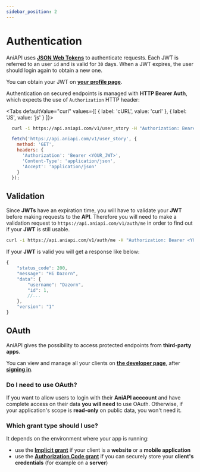 ```yaml
---
sidebar_position: 2
---
```


# Authentication


AniAPI uses **[JSON Web Tokens](https://jwt.io/introduction)** to authenticate requests. 
Each JWT is referred to an user `id` and is valid for `30` days.
When a JWT expires, the user should login again to obtain a new one.

You can obtain your JWT on **[your profile page](../../profile#jwt)**.

Authentication on secured endpoints is managed with **HTTP Bearer Auth**, which expects the use of `Authorization` HTTP header:

<Tabs
    defaultValue="curl"
    values={[
        { label: 'cURL', value: 'curl' },
        { label: 'JS', value: 'js' }
    ]}>
<TabItem value="curl">

  ```bash
    curl -i https://api.aniapi.com/v1/user_story -H "Authorization: Bearer <YOUR_JWT>"
  ```

</TabItem>
<TabItem value="js">

  ```js
    fetch('https://api.aniapi.com/v1/user_story', {
      method: 'GET',
      headers: {
        'Authorization': 'Bearer <YOUR_JWT>',
        'Content-Type': 'application/json',
        'Accept': 'application/json'
      }
    });
  ```

</TabItem>
</Tabs>

## Validation

Since **JWTs** have an expiration time, you will have to validate your **JWT** before making requests to the **API**.
Therefore you will need to make a validation request to `https://api.aniapi.com/v1/auth/me` in order to find out if your **JWT** is still usable.

```bash title="Example request"
curl -i https://api.aniapi.com/v1/auth/me -H "Authorization: Bearer <YOUR_JWT>"
```

If your **JWT** is valid you will get a response like below:

```js title="Example response"
{
    "status_code": 200,
    "message": "Hi Dazorn",
    "data": {
        "username": "Dazorn",
        "id": 1,
        //...
    },
    "version": "1"
}
```

## OAuth

AniAPI gives the possibility to access protected endpoints from **third-party apps**.

You can view and manage all your clients on **[the developer page](../developer)**, after **[signing in](../login)**.

### Do I need to use OAuth?

If you want to allow users to login with their **AniAPI acccount** and have complete access on their data **you will need** to use OAuth.
Otherwise, if your application's scope is **read-only** on public data, you won't need it.

### Which grant type should I use?

It depends on the environment where your app is running:
* use the **[Implicit grant](oauth/implicit_grant)** if your client is a **website** or a **mobile application**
* use the **[Authorization Code grant](oauth/authorization_code_grant)** if you can securely store your **client's credentials** (for example on a **server**)

